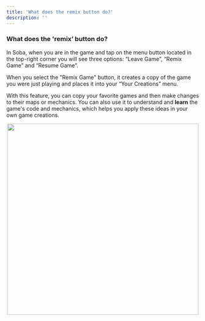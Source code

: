 ```yaml
---
title: 'What does the remix button do?'
description: ''
---
```


### What does the 'remix’ button do?

In Soba, when you are in the game and tap on the menu button located in the top-right corner you will see three options: “Leave Game”, “Remix Game” and “Resume Game”.

When you select the "Remix Game" button, it creates a copy of the game you were just playing and places it into your “Your Creations” menu.

With this feature, you can copy your favorite games and then make changes to their maps or mechanics. You can also use it to understand and **learn** the game's code and mechanics, which helps you apply these ideas in your own game creations.

<p align="center">
  <img width="500" noZoom src="https://i.imgur.com/7bGtgG0.png" />
</p>
